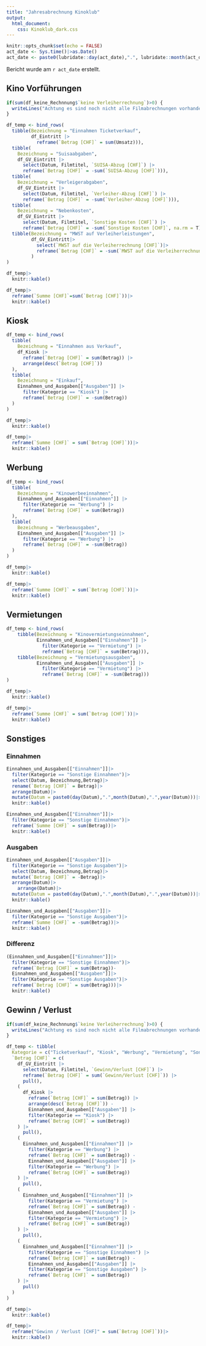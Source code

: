```yaml
---
title: "Jahresabrechnung Kinoklub"
output: 
  html_document:
    css: Kinoklub_dark.css
---
```


```r
knitr::opts_chunk$set(echo = FALSE)
act_date <- Sys.time()|>as.Date()
act_date <- paste0(lubridate::day(act_date),".", lubridate::month(act_date),".", lubridate::year(act_date))
```

Bericht wurde am `r act_date` erstellt.

## Kino Vorführungen
```r
if(sum(df_keine_Rechnnung$`keine Verleiherrechnung`)>0) {
  writeLines("Achtung es sind noch nicht alle Filmabrechnungen vorhanden. Die Nebenkosten können sich noch ändern und demnach die die MWST auf die Verleiherabgaben")
}
```


```r
df_temp <- bind_rows(
  tibble(Bezeichnung = "Einnahmen Ticketverkauf",
         df_Eintritt |>
           reframe(`Betrag [CHF]` = sum(Umsatz))),
  tibble(
    Bezeichnung = "Suisaabgaben",
    df_GV_Eintritt |>
      select(Datum, Filmtitel, `SUISA-Abzug [CHF]`) |>
      reframe(`Betrag [CHF]` = -sum(`SUISA-Abzug [CHF]`))),
  tibble(
    Bezeichnung = "Verleigerabgaben",
    df_GV_Eintritt |>
      select(Datum, Filmtitel, `Verleiher-Abzug [CHF]`) |>
      reframe(`Betrag [CHF]` = -sum(`Verleiher-Abzug [CHF]`))),
  tibble(
    Bezeichnung = "Nebenkosten",
    df_GV_Eintritt |>
      select(Datum, Filmtitel, `Sonstige Kosten [CHF]`) |>
      reframe(`Betrag [CHF]` = -sum(`Sonstige Kosten [CHF]`, na.rm = T))),
  tibble(Bezeichnung = "MWST auf Verleiherleistungen",
         df_GV_Eintritt|>
           select(`MWST auf die Verleiherrechnung [CHF]`)|>
           reframe(`Betrag [CHF]` = -sum(`MWST auf die Verleiherrechnung [CHF]`))
         )
)  

df_temp|>
  knitr::kable()
```


```r
df_temp|>
  reframe(`Summe [CHF]`=sum(`Betrag [CHF]`))|>
  knitr::kable()
```

## Kiosk

```r
df_temp <- bind_rows(
  tibble(
    Bezeichnung = "Einnahmen aus Verkauf",
    df_Kiosk |>
      reframe(`Betrag [CHF]` = sum(Betrag)) |>
      arrange(desc(`Betrag [CHF]`))
  ),
  tibble(
    Bezeichnung = "Einkauf",
    Einnahmen_und_Ausgaben[["Ausgaben"]] |>
      filter(Kategorie == "Kiosk") |>
      reframe(`Betrag [CHF]` = -sum(Betrag))
  )
)

df_temp|>
  knitr::kable()
```

```r
df_temp|>
  reframe(`Summe [CHF]` = sum(`Betrag [CHF]`))|>
  knitr::kable()

```

## Werbung

```r
df_temp <- bind_rows(
  tibble(
    Bezeichnung = "Kinowerbeeinnahmen",
    Einnahmen_und_Ausgaben[["Einnahmen"]] |>
      filter(Kategorie == "Werbung") |>
      reframe(`Betrag [CHF]` = sum(Betrag))
  ),
  tibble(
    Bezeichnung = "Werbeausgaben",
    Einnahmen_und_Ausgaben[["Ausgaben"]] |>
      filter(Kategorie == "Werbung") |>
      reframe(`Betrag [CHF]` = -sum(Betrag))
  )
)

df_temp|>
  knitr::kable()
```

```r
df_temp|>
  reframe(`Summe [CHF]` = sum(`Betrag [CHF]`))|>
  knitr::kable()

```


## Vermietungen 

```r
df_temp <- bind_rows(
    tibble(Bezeichnung = "Kinovermietungseinnahmen",
           Einnahmen_und_Ausgaben[["Einnahmen"]] |>
             filter(Kategorie == "Vermietung") |>
             reframe(`Betrag [CHF]` = sum(Betrag))),
    tibble(Bezeichnung = "Vermietungsausgaben",
           Einnahmen_und_Ausgaben[["Ausgaben"]] |>
             filter(Kategorie == "Vermietung") |>
             reframe(`Betrag [CHF]` = -sum(Betrag)))
)

df_temp|>
  knitr::kable()

```
```r
df_temp|>
  reframe(`Summe [CHF]` = sum(`Betrag [CHF]`))|>
  knitr::kable()

```

## Sonstiges

### Einnahmen
```r
Einnahmen_und_Ausgaben[["Einnahmen"]]|>
  filter(Kategorie == "Sonstige Einnahmen")|>
  select(Datum, Bezeichnung,Betrag)|>
  rename(`Betrag [CHF]` = Betrag)|>
  arrange(Datum)|>   
  mutate(Datum = paste0(day(Datum),".",month(Datum),".",year(Datum)))|>
  knitr::kable()

```

```r
Einnahmen_und_Ausgaben[["Einnahmen"]]|>
  filter(Kategorie == "Sonstige Einnahmen")|>
  reframe(`Summe [CHF]` = sum(Betrag))|>
  knitr::kable()

```

### Ausgaben
```r
Einnahmen_und_Ausgaben[["Ausgaben"]]|>
  filter(Kategorie == "Sonstige Ausgaben")|>
  select(Datum, Bezeichnung,Betrag)|>
  mutate(`Betrag [CHF]` = -Betrag)|>
  arrange(Datum)|>
    arrange(Datum)|>   
  mutate(Datum = paste0(day(Datum),".",month(Datum),".",year(Datum)))|>
  knitr::kable()

```

```r
Einnahmen_und_Ausgaben[["Ausgaben"]]|>
  filter(Kategorie == "Sonstige Ausgaben")|>
  reframe(`Summe [CHF]` = -sum(Betrag))|>
  knitr::kable()

```

### Differenz
```r
(Einnahmen_und_Ausgaben[["Einnahmen"]]|>
  filter(Kategorie == "Sonstige Einnahmen")|>
  reframe(`Betrag [CHF]` = sum(Betrag))-
  Einnahmen_und_Ausgaben[["Ausgaben"]]|>
  filter(Kategorie == "Sonstige Ausgaben")|>
  reframe(`Betrag [CHF]` = sum(Betrag)))|>
  knitr::kable()

```



## Gewinn / Verlust
```r
if(sum(df_keine_Rechnnung$`keine Verleiherrechnung`)>0) {
  writeLines("Achtung es sind noch nicht alle Filmabrechnungen vorhanden. Die Einnahmen aus dem Ticketverkauf können sich noch ändern.")
}
```

```r
df_temp <- tibble(
  Kategorie = c("Ticketverkauf", "Kiosk", "Werbung", "Vermietung", "Sonstiges"),
  `Betrag [CHF]` = c(
    df_GV_Eintritt |>
      select(Datum, Filmtitel, `Gewinn/Verlust [CHF]`) |>
      reframe(`Betrag [CHF]` = sum(`Gewinn/Verlust [CHF]`)) |>
      pull(),
    (
      df_Kiosk |>
        reframe(`Betrag [CHF]` = sum(Betrag)) |>
        arrange(desc(`Betrag [CHF]`)) -
        Einnahmen_und_Ausgaben[["Ausgaben"]] |>
        filter(Kategorie == "Kiosk") |>
        reframe(`Betrag [CHF]` = sum(Betrag))
    ) |>
      pull(),
    (
      Einnahmen_und_Ausgaben[["Einnahmen"]] |>
        filter(Kategorie == "Werbung") |>
        reframe(`Betrag [CHF]` = sum(Betrag)) -
        Einnahmen_und_Ausgaben[["Ausgaben"]] |>
        filter(Kategorie == "Werbung") |>
        reframe(`Betrag [CHF]` = sum(Betrag))
    ) |>
      pull(),
    (
      Einnahmen_und_Ausgaben[["Einnahmen"]] |>
        filter(Kategorie == "Vermietung") |>
        reframe(`Betrag [CHF]` = sum(Betrag)) -
        Einnahmen_und_Ausgaben[["Ausgaben"]] |>
        filter(Kategorie == "Vermietung") |>
        reframe(`Betrag [CHF]` = sum(Betrag))
    ) |>
      pull(),
    (
      Einnahmen_und_Ausgaben[["Einnahmen"]] |>
        filter(Kategorie == "Sonstige Einnahmen") |>
        reframe(`Betrag [CHF]` = sum(Betrag)) -
        Einnahmen_und_Ausgaben[["Ausgaben"]] |>
        filter(Kategorie == "Sonstige Ausgaben") |>
        reframe(`Betrag [CHF]` = sum(Betrag))
    ) |>
      pull()
  )
) 

df_temp|>
  knitr::kable()
```

```r
df_temp|>
  reframe("Gewinn / Verlust [CHF]" = sum(`Betrag [CHF]`))|>
  knitr::kable()
```


\
\
\
\
\
\
